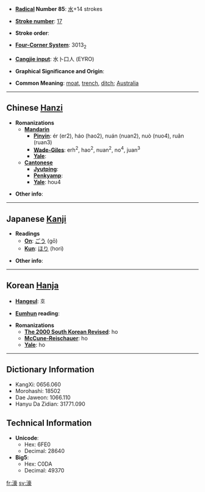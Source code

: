* '''[[Wiktionary:Chinese radical index| Radical]] Number 85''': [[Wiktionary:Chinese radical index 水|水]]+14 strokes

* '''[[Wiktionary:Chinese total strokes index|Stroke number]]''': [[Wiktionary:Chinese total strokes index 17|17]]

* '''Stroke order''': 

* '''[[Wiktionary:Chinese four corner index|Four-Corner System]]''': 3013<sub>2</sub>

* '''[[Wiktionary:Chinese Cangjie index|Cangjie input]]''': 水卜口人 (EYRO)

* '''Graphical Significance and Origin''': 

* '''Common Meaning''': [[moat]], [[trench]], [[ditch]]; [[Australia]]

----

== Chinese [[Hanzi]] ==

* '''Romanizations'''
** '''[[Mandarin]]'''
*** '''[[Pinyin]]''': ér (er2), háo (hao2), nuán (nuan2), nuò (nuo4), ruǎn (ruan3)
*** '''[[Wade-Giles]]''': erh<sup>2</sup>, hao<sup>2</sup>, nuan<sup>2</sup>, no<sup>4</sup>, juan<sup>3</sup>
*** '''[[Yale]]''': 
** '''[[Cantonese]]'''
*** '''[[Jyutping]]''':
*** '''[[Penkyamp]]''': 
*** '''[[Yale]]''': hou4

* '''Other info''': 

----

== Japanese [[Kanji]] ==

* '''Readings'''
** '''[[On]]''': [[ごう]] (gō)
** '''[[Kun]]''': [[ほり]] (hori)

* '''Other info''':  

----

== Korean [[Hanja]] ==

* '''[[Hangeul]]''': 호

* '''[[Eumhun]] reading''': 

* '''Romanizations'''
** '''[[The 2000 South Korean Revised Romanization|The 2000 South Korean Revised]]''': ho
** '''[[McCune-Reischauer]]''': ho
** '''[[Yale]]''': ho

----

== Dictionary Information ==

* KangXi: 0656.060
* Morohashi: 18502
* Dae Jaweon: 1066.110
* Hanyu Da Zidian: 31771.090

== Technical Information ==

* '''Unicode''':
** Hex: 6FE0
** Decimal: 28640
* '''Big5''':
** Hex: C0DA
** Decimal: 49370

[[fr:濠]]
[[sv:濠]]